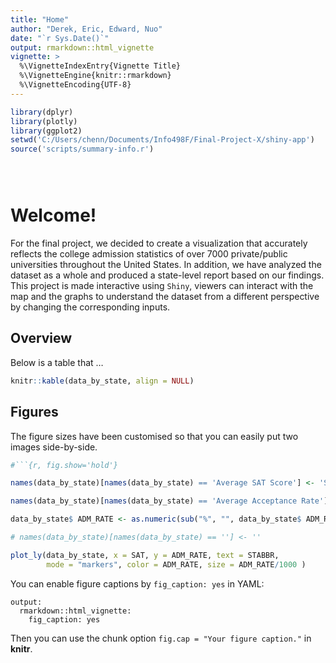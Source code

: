 ```yaml
---
title: "Home"
author: "Derek, Eric, Edward, Nuo"
date: "`r Sys.Date()`"
output: rmarkdown::html_vignette
vignette: >
  %\VignetteIndexEntry{Vignette Title}
  %\VignetteEngine{knitr::rmarkdown}
  %\VignetteEncoding{UTF-8}
---
```


```r
library(dplyr)
library(plotly)
library(ggplot2)
setwd('C:/Users/chenn/Documents/Info498F/Final-Project-X/shiny-app')
source('scripts/summary-info.r')





```

Welcome!
========

For the final project, we decided to create a visualization that accurately reflects the college admission statistics of over 7000 private/public universities throughout the United States. In addition, we have analyzed the dataset as a whole and produced a state-level report based on our findings. This project is made interactive using `Shiny`, viewers can interact with the map and the graphs to understand the dataset from a different perspective by changing the corresponding inputs.



## Overview
Below is a table that ...

```r
knitr::kable(data_by_state, align = NULL)
```

## Figures

The figure sizes have been customised so that you can easily put two images side-by-side. 


```r
#```{r, fig.show='hold'}

names(data_by_state)[names(data_by_state) == 'Average SAT Score'] <- 'SAT'

names(data_by_state)[names(data_by_state) == 'Average Acceptance Rate'] <- 'ADM_RATE'

data_by_state$ ADM_RATE <- as.numeric(sub("%", "", data_by_state$ ADM_RATE))

# names(data_by_state)[names(data_by_state) == ''] <- ''

plot_ly(data_by_state, x = SAT, y = ADM_RATE, text = STABBR,
        mode = "markers", color = ADM_RATE, size = ADM_RATE/1000 )


```

You can enable figure captions by `fig_caption: yes` in YAML:

    output:
      rmarkdown::html_vignette:
        fig_caption: yes

Then you can use the chunk option `fig.cap = "Your figure caption."` in **knitr**.